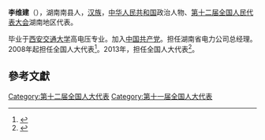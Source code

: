 '''李维建'''（{{bd|1956年||}}），湖南南县人，[[汉族|汉族]]，[[中华人民共和国|中华人民共和国]]政治人物、[[第十二届全国人民代表大会|第十二届全国人民代表大会]]湖南地区代表。

毕业于[[西安交通大学|西安交通大学]]高电压专业。加入[[中国共产党|中国共产党]]。担任湖南省电力公司总经理。2008年起担任全国人大代表<ref>{{cite news|title=全国人大代表信息-李维建|url= http://210.82.31.1:8084/delegate/viewDelegate.action?dbid=111714|accessdate=2013-04-05|newspaper=全国人大网|archive-url=https://web.archive.org/web/20140514080826/http://www.npc.gov.cn/delegate/viewDelegate.action?dbid=111714|archive-date=2014-05-14|dead-url=yes}}</ref>。2013年，担任全国人大代表<ref>{{cite news|title=全国人大代表信息-李维建|url= http://210.82.31.1:8084/delegate/viewDelegate.action?dbid=121682|accessdate=2013-04-05|newspaper=全国人大网|archive-url=https://web.archive.org/web/20140514074837/http://www.npc.gov.cn/delegate/viewDelegate.action?dbid=121682|archive-date=2014-05-14|dead-url=yes}}</ref>。

==參考文獻==
{{reflist}}
{{中国政治人物小作品}}

[[Category:第十二届全国人大代表|Category:第十二届全国人大代表]]
[[Category:第十一届全国人大代表|Category:第十一届全国人大代表]]